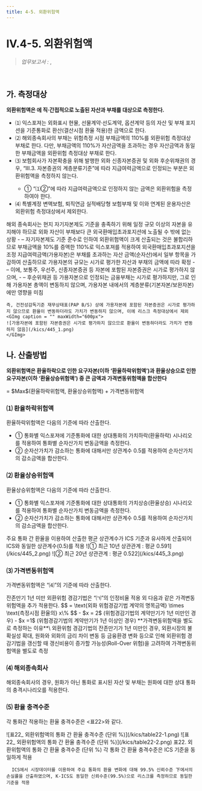 ```yaml
---
title: 4-5. 외환위험액
---
```

# IV.4-5. 외환위험액

> _업무보고서 :_ <OverlayDemo id ="AI735"/> , <OverlayDemo id ="AI736"/>
<br/>

## 가. 측정대상
**외환위험액은 <OverlayDemo id="외환위험"/>에 직·간접적으로 노출된 자산과 부채를 대상으로 측정한다.**

- ⑴ 익스포져는 외화표시 현물, 선물계약·선도계약, 옵션계약 등의 자산 및 부채 포지션을 기준통화로 환산(결산시점 환율 적용)한 금액으로 한다.
- ⑵ 해외종속회사의 부채는 위험측정 시점 부채금액의 110%를 외환위험 측정대상 부채로 한다. 다만, 부채금액의 110%가 자산금액을 초과하는 경우 자산금액과 동일한 부채금액을 외환위험 측정대상 부채로 한다.
- ⑶ 보험회사가 자본확충을 위해 발행한 외화 신종자본증권 및 외화 후순위채권의 경우, <OverlayDemo id="330"/> “Ⅲ.3. 자본증권의 계층분류기준”에 따라 지급여력금액으로 인정되는 부분은 외환위험액을 측정하지 않는다.
    - ① <OverlayDemo id="310_다"/> “⑴②”에 따라 지급여력금액으로 인정하지 않는 금액은 외환위험을 측정하여야 한다.
- ⑷ 특별계정 변액보험, 퇴직연금 실적배당형 보험부채 및 이와 연계된 운용자산은 외환위험 측정대상에서 제외한다.

<Accordion  activeIndex={[]}>
<AccordionTab header="⑵ 해외종속회사의 외환위험 측정대상 부채를 110%로 산출하는 이유">
    해외 종속회사는 현지 자기자본제도 기준을 충족하기 위해 일정 규모 이상의 자본을 유지해야 하므로 외화 자산이 부채보다 큰 외국환매입초과포지션에 노출될 수 밖에 없는 상황
      - – 자기자본제도 기준 준수로 인하여 외환위험액이 크게 산출되는 것은 불합리하므로 부채금액을 10%를 증액한 110%로 익스포져를 적용하여 외국환매입초과포지션을 조정
</AccordionTab>
<AccordionTab header="⑶ 지급여력금액(가용자본)에 대해서는 외환위험을 측정하지 않는 이유">
    지급여력금액(가용자본)은 부채를 초과하는 자산 금액(순자산)에서 일부 항목을 가감하여 산출하므로 가용자본의 규모는 시가로 평가한 자산과 부채의 금액에 따라 확정
      - – 이에, 보통주, 우선주, 신종자본증권 등 자본에 포함된 자본증권은 시가로 평가하지 않으며,
      - – 후순위채권 등 가용자본으로 인정되는 금융부채는 시가로 평가하지만, 그로 인해 가용자본 총액이 변동하지 않으며, 가용자본 내에서의 계층분류(기본자본/보완자본)에만 영향을 미침

    즉, 건전성감독기준 재무상태표(PAP B/S) 상에 가용자본에 포함된 자본증권은 시가로 평가하지 않으므로 환율이 변동하더라도 가치가 변동하지 않으며, 이에 리스크 측정대상에서 제외
    <GImg caption = "" maxWidth="600px">
    ![가용자본에 포함된 자본증권은 시가로 평가하지 않으므로 환율이 변동하더라도 가치가 변동하지 않음](/kics/445_1.png)
    </GImg>
</AccordionTab>
</Accordion>

## 나. 산출방법
**외환위험액은 환율하락으로 인한 요구자본(이하 ‘환율하락위험액’)과 환율상승으로 인한 요구자본(이하 ‘환율상승위험액’) 중 큰 금액과 가격변동위험액을 합산한다**

<GMath title="외환위험액">
= $Max$(환율하락위험액, 환율상승위험액) + 가격변동위험액
</GMath>

### ⑴ 환율하락위험액
환율하락위험액은 다음의 기준에 따라 산출한다.
- ① 통화별 익스포져에 기준통화에 대한 상대통화의 가치하락(환율하락) 시나리오를 적용하여 통화별 순자산가치 변동금액을 측정한다.
- ② 순자산가치가 감소하는 통화에 대해서만 상관계수 0.5를 적용하여 순자산가치의 감소금액을 합산한다.

### ⑵ 환율상승위험액
환율상승위험액은 다음의 기준에 따라 산출한다.

- ① 통화별 익스포져에 기준통화에 대한 상대통화의 가치상승(환율상승) 시나리오를 적용하여 통화별 순자산가치 변동금액을 측정한다.
- ② 순자산가치가 감소하는 통화에 대해서만 상관계수 0.5를 적용하여 순자산가치의 감소금액을 합산한다.

<Accordion multiple activeIndex={[]}>
<AccordionTab header="외환위험액의 상관계수 도출 근거">
    주요 통화 간 환율을 이용하여 산출한 평균 상관계수가 ICS 기준과 유사하게 산출되어 ICS와 동일한 상관계수(0.5)를 적용
<TabView>
<TabPanel header="① 최근 10년 상관관계 : 평균 0.591 ">
    ![① 최근 10년 상관관계 : 평균 0.591](/kics/445_2.png)

</TabPanel>
<TabPanel header="② 최근 20년 상관관계 : 평균 0.522 ">
    ![② 최근 20년 상관관계 : 평균 0.522](/kics/445_3.png)

</TabPanel>
</TabView>

</AccordionTab>
</Accordion>

### ⑶ 가격변동위험액
가격변동위험액은 <OverlayDemo id="415_바"/>“⑷”의 기준에 따라 산출한다.


<Accordion multiple activeIndex={[0]}>
<AccordionTab header="잔존만기 1년 미만 외환위험 경감기법">
잔존만기 1년 미만 외환위험 경감기법은 “㈀”의 인정비율 적용 외 다음과 같은 가격변동 위험액을 추가 적용한다.
<GMath  title ="가격변동위험액 (추가적용)">
$$
= \text{외화 위험경감기법 계약의 명목금액} \times \text{측정시점 환율의} x\%
$$
</GMath>

<GCmt>
- $x = 2$ (위험경감기법의 계약만기가 1년 미만인 경우)
- $x =1$ (위험경감기법의 계약만기가 1년 이상인 경우)
</GCmt>
    **가격변동위험액을 별도로 측정하는 이유**\
    외환위험 경감기법의 잔존만기가 1년 미만인 경우, 외환시장의 불확실성 확대, 원화와 외화의 금리 차이 변동 등 금융환경 변화 등으로 인해 외환위험 경감기법을 갱신할 때 갱신비용이 증가할 가능성(Roll-Over 위험)을 고려하여 가격변동위험액을 별도로 측정
  

</AccordionTab>
</Accordion>

### ⑷ 해외종속회사
해외종속회사의 경우, 원화가 아닌 통화로 표시된 자산 및 부채는 원화에 대한 상대 통화의 충격시나리오를 적용한다.

### ⑸ 환율 충격수준
각 통화간 적용하는 환율 충격수준은 \<표22>와 같다.

<TabView>
<TabPanel header="통화간 환율 충격1">
![표22_ 외환위험액의 통화 간 환율 충격수준 (단위 %)](/kics/table22-1.png)
</TabPanel>
<TabPanel header="통화간 환율 충격2">
![표22_ 외환위험액의 통화 간 환율 충격수준 (단위 %)](/kics/table22-2.png)
</TabPanel>
</TabView>
<GCaption>표22. 외환위험액의 통화 간 환율 충격수준 (단위 %)</GCaption>

<Accordion multiple activeIndex={[]}>
<AccordionTab header="외환위험액의 충격수준 도출 근거">
      각 통화 간 환율 충격수준은 ICS 기준<GTooltipIcon desc="USD 등 35개 통화 간 환율의 충격수준을 제시"/>을 동일하게 적용

      ICS에서 시장데이터를 이용하여 주요 통화의 환율 변화에 대해 99.5% 신뢰수준 下에서의 손실률을 산출하였으며, K-ICS도 동일한 신뢰수준(99.5%)으로 리스크를 측정하므로 동일한 기준을 적용
</AccordionTab>
</Accordion>


